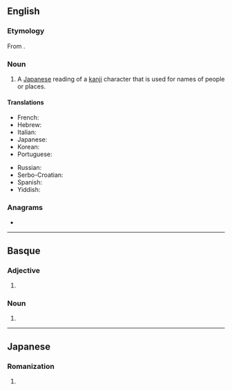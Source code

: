 ==English==
{{wikipedia}}

===Etymology===
From {{bor|en|ja|名乗り|tr=なのり, nanori|sc=Jpan}}.

===Noun===
{{en-noun|nanori}}

# {{lb|en|linguistics}} A [[Japanese]] reading of a [[kanji]] character that is used for names of people or places.

====Translations====
{{trans-top|Japanese kanji readings for names}}
* French: {{t+|fr|nanori}}
* Hebrew: {{t|he|נאנורי|sc=Hebr}}
* Italian: {{t+|it|nanori}}
* Japanese: {{t+|ja|名乗り|tr=なのり, nanori}}
* Korean: {{t|ko|나노리}}
* Portuguese: {{t+|pt|nanori|m}}
{{trans-mid}}
* Russian: {{t|ru|нано́ри}}
* Serbo-Croatian: {{t|sh|nanori}}
* Spanish: {{t|es|nanori}}
* Yiddish: {{t|yi|נאַנאָרי|sc=Hebr}}
{{trans-bottom}}

===Anagrams===
* {{anagrams|en|a=ainnor|Norian|nonair}}

----

==Basque==

===Adjective===
{{head|eu|adjective form}}

# {{inflection of|eu|nano||dat|indef}}

===Noun===
{{head|eu|noun form}}

# {{inflection of|eu|nano||dat|indef}}

----

==Japanese==

===Romanization===
{{ja-romaji}}

# {{ja-romanization of|なのり}}
